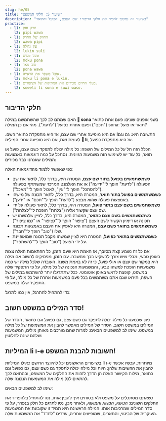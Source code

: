 ```yaml
---
slug: he/05
title: "שיעור 5: חלקי המשפט"
description: "בשיעור זה נמשיך להכיר את חלקי הדיבור: שם העצם, הפועל והתואר"
practice:
  - l1: חרק חזק
    l2: pipi wawa
  - l1: החוזק של החרק
    l2: wawa pipi
  - l1: עין גדולה
    l2: lukin suli
  - l1: אוכל טעים
    l2: moku pona
  - l1: טוב מאד
    l2: pona wawa
  - l1: אוכל משפר את הראייה.
    l2: moku li pona e lukin.
  - l1: בעלי החיים מכירים את המתיקות של הציפורים.
    l2: soweli li sona e suwi waso.
---
```




## חלקי הדיבור

האם שמתם לב לכך שהשתמשנו במילה **󱥡 sona** בשני אופנים שונים: פעם אחת כתואר ("חכם") ופעם אחרת כפועל ("לדעת"). מהי אם כן המילה sona: תואר או פועל?

התשובה היא: גם וגם! אם היא מופיעה אחרי שם עצם, אז היא מתפקדת כתואר השם. לעומת זאת, אם היא מופיעה אחרי המילית **󱤧 li**, אז היא מתפקדת כפועל. 

הכלל הזה חל על _כל_ המילים של השפה: כל מילה יכולה לתפקד כשם עצם, פועל או תואר, כל עוד יש לשימוש הזה משמעות הגיונית. נסתכל על כמה דוגמאות באמצעות המילים שאנחנו כבר מכירים:

<List>
  <Word sl="lukin" m="עין - כשם עצם, לראות - כפועל" />
  <Word sl="moku" m="אוכל - כשם עצם, לאכול או לצרוך - כפועל" />
  <Word sl="sona" m="ידע או חוכמה - כשם עצם, לדעת - כפועל, חכם או ידען - כתואר השם" /> 
  <Word sl="suli" m="גודל - כשם עצם, להגדיל או להדגיש - כפועל, גדול או חשוב - כתואר השם" />
  <Word sl="pona" m="טוב לב - כשם עצם, לשפר או להיטיב - כפועל, טוב או נעים - כתואר השם" />
  <Word sl="waso" m="ציפור - כשם עצם, להפוך משהו לציפור - כפועל, כמו ציפור - כתואר השם" />
</List>

כפי שאפשר ללמוד מהדוגמאות האלה: 
* **כשמשתמשים בפועל בתור שם עצם**, המטרה היא, בדרך כלל, לתאר את שם הפעולה ("לדעת" הופך ל־"ידיעה") או את האלמנט המרכזי שמשתתף בפעולה ("להסתכל" הופך ל־"עין", לאכול הופך ל־"מאכל").
* **כשמשתמשים בפועל בתור תואר**, המטרה היא, בדרך כלל, לתאר תכונה של מישהו באמצעות פעולה שהוא מבצע ("לדעת" הופך ל־"חכם" או "ידען"). 
* **כשמשתמשים בשם עצם בתור פועל**, המטרה היא, בדרך כלל, לתאר פעולה על ידי שם עצם שקשור אליה ("צלחת" הופכת ל־"לצלחת").
* **כשתמשתמשים בשם עצם כתואר**, המטרה היא, בדרך כלל, לציין שלמשהו יש תכונה או דימיון הקשור לשם העצם ("ציפור" הופך ל־"כציפור" או "כמו ציפור")
* **כשמשתמשים בתואר כשם עצם**, המטרה היא לאפיין את העצם באמצעות תכונה שלו ("טוב" הופך ל־"חבר").
* **כשמשתמשים בתואר כפועל**, המטרה היא לציין שמשהו מקבל תכונה שמאופיינת על ידי הפועל ("טוב" הופך ל־"להשתפר").

אם כל זה נשמע קצת מסובך, אז האמת היא שעם הזמן, כל ההתאמות האלה צצות באופן טבעי, מבלי שיש צורך להשקיע בכך מחשבה. עם הזמן, מפסיקים לחשוב אם מילה היא במקור שם עצם או אולי פועל, כי זה לא באמת משנה. העובדה שלכל מילה יש כמה משמעויות הופכת למשהו טבעי, והמשמעות הנכונה של כל מילה, על פי התפקיד שלה במשפט, קופצת לראש באופן אוטומטי. ככל שתתרגלו יותר להשתמש במילים של השפה, תיראו שגם אתם משתמשים בכל פעם במשמעות אחרת של כל מילה, על פי התפקיד שלה במשפט. 

כדי להתחיל להתרגל, אין כמו לתרגל: 


<List>
  <Sentence sl="lukin li pona e sona." m="הראיה משפרת את הידע." />
  <Sentence sl="moku li suli e pipi." m="האוכל הופך את החרק לגדול יותר." />
  <Sentence
    sl="moku li wawa e soweli lili."
    m="אכילה מחזקת את בעלי החיים הקטנים."
  />
</List>

## סדר המילים במשפט חשוב!

כיוון שכמעט כל מילה יכולה לתפקד גם כשם עצם, גם כפועל וגם כתואר, הסדר של המילים במשפט חשוב. הסדר של המילים מאפשר להבין את המשמעות של כל מילה במשפט. שימו לב למשפטים הבאים: למרות שהם מורכבים מאותן מילים, המשמעות שלהם שונה לחלוטין:

<List>
  <Word sl="soweli suli" m="בעל חיים גדול" />
  <Word sl="suli soweli" m="הגודל של החיה" />
  <Sentence
    sl="soweli suli li sona e suli soweli."
    m="בעל החיים הגדול יודע את הגודל של החיה."
  />
</List>

## המיליות li ו-e חשובות להבנת המשפט!
בשיעורים הראשונים יכל להיווצר הרושם כאילו המיליות li ו-e מיותרות. עכשיו אפשר להבין את החשיבות שלהן: היות וכל מילה יכולה לתפקד גם כשם עצם, גם כפועל וגם כתואר, מילות הקישור האלה הן הדרך לזהות את החלקים של המשפט, ובהתאם לכך להתאים לכל מילה את המשמעות הנכונה שלה. 

שימו לב למשפטים הבאים:

<List>
  <Word sl="soweli sona" m="חיה חכמה" />
  <Word sl="sona pona" m="לדעת היטב" />
  <Word sl="pona waso" m="טוב הלב של הציפור" />
  <Sentence
    sl="soweli sona li pona e waso."
    m="החיה החכמה עוזרת לציפור."
  />
  <Sentence
    sl="soweli li sona pona e waso."
    m="החיה מכירה היטב את הציפור."
  />
  <Sentence
    sl="soweli li sona e pona waso."
    m="החיה מכירה את טוב ליבה של הציפור."
  />
</List>

כשאתם מסתכלים על משפט ולא בטוחים איך להבין אותו, נסו להתחיל בלהפריד את החלקים השונים: *הנושא, הנשוא והמושא*, ולאחר מכן, נסו לתרגם כל חלק בנפרר, על פי סדר המילים שמרכיבות אותו. המילה הראשונה היא תמיד זו שקובעת את המשמעות העיקרית של הביטוי, והתארים, שמופיעים אחריה, עוזרים "לחדד" את המשמעות שלה.

<Practice exercises={frontmatter.practice} />

